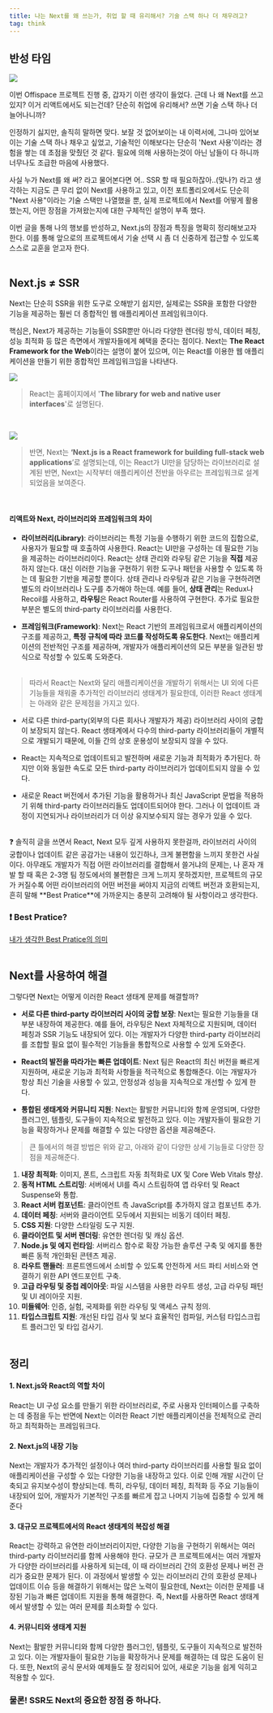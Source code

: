 ```yaml
---
title: 나는 Next를 왜 쓰는가, 취업 할 때 유리해서? 기술 스택 하나 더 채우려고?
tag: think
---
```


## 반성 타임

![](/images/think/why-i-use-next/1.png)

이번 Offispace 프로젝트 진행 중, 갑자기 이런 생각이 들었다. 근데 나 왜 Next를 쓰고 있지? 이거 리액트에서도 되는건데? 단순히 취업에 유리해서? 쓰면 기술 스택 하나 더 늘어나니까?

인정하기 싫지만, 솔직히 말하면 맞다. 보잘 것 없어보이는 내 이력서에, 그나마 있어보이는 기술 스택 하나 채우고 싶었고, 기술적인 이해보다는 단순히 'Next 사용'이라는 경험을 쌓는 데 초점을 맞췄던 것 같다. 필요에 의해 사용하는것이 아닌 남들이 다 하니까 너무나도 조급한 마음에 사용했다.

사실 누가 Next를 왜 써? 라고 물어본다면 어.. SSR 할 때 필요하잖아..(맞나?) 라고 생각하는 지금도 큰 무리 없이 Next를 사용하고 있고, 이전 포트폴리오에서도 단순히 "Next 사용"이라는 기술 스택만 나열했을 뿐, 실제 프로젝트에서 Next를 어떻게 활용했는지, 어떤 장점을 가져왔는지에 대한 구체적인 설명이 부족 했다.

이번 글을 통해 나의 행보를 반성하고, Next.js의 장점과 특징을 명확히 정리해보고자 한다. 이를 통해 앞으로의 프로젝트에서 기술 선택 시 좀 더 신중하게 접근할 수 있도록 스스로 교훈을 얻고자 한다. <br/><br/>

## Next.js ≠ SSR

Next는 단순히 SSR을 위한 도구로 오해받기 쉽지만, 실제로는 SSR을 포함한 다양한 기능을 제공하는 훨씬 더 종합적인 웹 애플리케이션 프레임워크이다.

핵심은, Next가 제공하는 기능들이 SSR뿐만 아니라 다양한 렌더링 방식, 데이터 페칭, 성능 최적화 등 많은 측면에서 개발자들에게 혜택을 준다는 점이다. Next는 **The React Framework for the Web**이라는 설명이 붙어 있으며, 이는 React를 이용한 웹 애플리케이션을 만들기 위한 종합적인 프레임워크임을 나타낸다.

![](/images/think/why-i-use-next/2.png)

> React는 홈페이지에서 '**The library for web and native user interfaces**'로 설명된다.

<br />

![](/images/think/why-i-use-next/3.png)

> 반면, Next는 **‘Next.js is a React framework for building full-stack web applications**’로 설명되는데, 이는 React가 UI만을 담당하는 라이브러리로 설계된 반면, Next는 시작부터 애플리케이션 전반을 아우르는 프레임워크로 설계 되었음을 보여준다.

<br />

#### **리액트와 Next, 라이브러리와 프레임워크의 차이**

- **라이브러리(Library)**: 라이브러리는 특정 기능을 수행하기 위한 코드의 집합으로, 사용자가 필요할 때 호출하여 사용한다. React는 UI만을 구성하는 데 필요한 기능을 제공하는 라이브러리이다. React는 상태 관리와 라우팅 같은 기능을 **직접** 제공하지 않는다. 대신 이러한 기능을 구현하기 위한 도구나 패턴을 사용할 수 있도록 하는 데 필요한 기반을 제공할 뿐이다. 상태 관리나 라우팅과 같은 기능을 구현하려면 별도의 라이브러리나 도구를 추가해야 하는데. 예를 들어, **상태 관리**는 Redux나 Recoil를 사용하고, **라우팅**은 React Router를 사용하여 구현한다. 추가로 필요한 부분은 별도의 third-party 라이브러리를 사용한다.

- **프레임워크(Framework)**: Next는 React 기반의 프레임워크로서 애플리케이션의 구조를 제공하고, **특정 규칙에 따라 코드를 작성하도록 유도한다**. Next는 애플리케이션의 전반적인 구조를 제공하며, 개발자가 애플리케이션의 모든 부분을 일관된 방식으로 작성할 수 있도록 도와준다. <br /> <br />

> 따라서 React는 Next와 달리 애플리케이션을 개발하기 위해서는 UI 외에 다른 기능들을 채워줄 추가적인 라이브러리 생태계가 필요한데, 이러한 React 생태계는 아래와 같은 문제점을 가지고 있다.

- 서로 다른 third-party(외부의 다른 회사나 개발자가 제공) 라이브러리 사이의 궁합이 보장되지 않는다.
  React 생태계에서 다수의 third-party 라이브러리들이 개별적으로 개발되기 때문에, 이들 간의 상호 운용성이
  보장되지 않을 수 있다.

- React는 지속적으로 업데이트되고 발전하며 새로운 기능과 최적화가 추가된다. 하지만 이와 동일한 속도로 모든 third-party 라이브러리가 업데이트되지 않을 수 있다.

- 새로운 React 버전에서 추가된 기능을 활용하거나 최신 JavaScript 문법을 적용하기 위해 third-party 라이브러리들도 업데이트되어야 한다. 그러나 이 업데이트 과정이 지연되거나 라이브러리가 더 이상 유지보수되지 않는 경우가 있을 수 있다.

<br />

<div className="bg-gray-100 py-1 px-2 rounded-xl dark:text-white dark:bg-gray-800">
  ❓ 솔직히 글을 쓰면서 React, Next 모두 깊게 사용하지 못한걸까, 라이브러리 사이의 궁합이나 업데이트
  같은 공감가는 내용이 있긴하나, 크게 불편함을 느끼지 못한건 사실이다. 아무래도 개발자가 직접 어떤
  라이브러리를 결합해서 쓸거냐의 문제는, 나 혼자 개발 할 때 혹은 2-3명 팀 정도에서의 불편함은 크게
  느끼지 못하겠지만, 프로젝트의 규모가 커질수록 어떤 라이브러리의 어떤 버전을 써야지 지금의 리액트
  버전과 호환되는지, 흔히 말해 **Best Pratice**에 가까운지는 충분히 고려해야 될 사항이라고 생각한다.
</div>

### ❗️ Best Pratice?

[내가 생각한 Best Pratice의 의미](https://www.notion.so/Best-Pratice-0f685653365d45f2a85752bb2d4e8b62?pvs=21) <br/><br/>

## Next를 사용하여 해결

그렇다면 Next는 어떻게 이러한 React 생태계 문제를 해결할까?

- **서로 다른 third-party 라이브러리 사이의 궁합 보장**: Next는 필요한 기능들을 대부분 내장하여 제공한다. 예를 들어, 라우팅은 Next 자체적으로 지원되며, 데이터 페칭과 SSR 기능도 내장되어 있다. 이는 개발자가 다양한 third-party 라이브러리를 조합할 필요 없이 필수적인 기능들을 통합적으로 사용할 수 있게 도와준다.

- **React의 발전을 따라가는 빠른 업데이트**: Next 팀은 React의 최신 버전을 빠르게 지원하며, 새로운 기능과 최적화 사항들을 적극적으로 통합해준다. 이는 개발자가 항상 최신 기술을 사용할 수 있고, 안정성과 성능을 지속적으로 개선할 수 있게 한다.

- **통합된 생태계와 커뮤니티 지원**: Next는 활발한 커뮤니티와 함께 운영되며, 다양한 플러그인, 템플릿, 도구들이 지속적으로 발전하고 있다. 이는 개발자들이 필요한 기능을 확장하거나 문제를 해결할 수 있는 다양한 옵션을 제공해준다.

> 큰 틀에서의 해결 방법은 위와 같고, 아래와 같이 다양한 상세 기능들로 다양한 장점을 제공해준다.

1. **내장 최적화**: 이미지, 폰트, 스크립트 자동 최적화로 UX 및 Core Web Vitals 향상.
2. **동적 HTML 스트리밍**: 서버에서 UI를 즉시 스트림하여 앱 라우터 및 React Suspense와 통합.
3. **React 서버 컴포넌트**: 클라이언트 측 JavaScript를 추가하지 않고 컴포넌트 추가.
4. **데이터 페칭**: 서버와 클라이언트 모두에서 지원되는 비동기 데이터 페칭.
5. **CSS 지원**: 다양한 스타일링 도구 지원.
6. **클라이언트 및 서버 렌더링**: 유연한 렌더링 및 캐싱 옵션.
7. **Node.js 및 에지 런타임**: 서버리스 함수로 확장 가능한 솔루션 구축 및 에지를 통한 빠른 동적 개인화된 콘텐츠 제공.
8. **라우트 핸들러**: 프론트엔드에서 소비할 수 있도록 안전하게 서드 파티 서비스와 연결하기 위한 API 엔드포인트 구축.
9. **고급 라우팅 및 중첩 레이아웃**: 파일 시스템을 사용한 라우트 생성, 고급 라우팅 패턴 및 UI 레이아웃 지원.
10. **미들웨어**: 인증, 실험, 국제화를 위한 라우팅 및 액세스 규칙 정의.
11. **타입스크립트 지원**: 개선된 타입 검사 및 보다 효율적인 컴파일, 커스텀 타입스크립트 플러그인 및 타입 검사기. <br/><br/>

## 정리

#### **1. Next.js와 React의 역할 차이**

React는 UI 구성 요소를 만들기 위한 라이브러리로, 주로 사용자 인터페이스를 구축하는 데 중점을 두는 반면에 Next는 이러한 React 기반 애플리케이션을 전체적으로 관리하고 최적화하는 프레임워크다.

#### **2. Next.js의 내장 기능**

Next는 개발자가 추가적인 설정이나 여러 third-party 라이브러리를 사용할 필요 없이 애플리케이션을 구성할 수 있는 다양한 기능을 내장하고 있다. 이로 인해 개발 시간이 단축되고 유지보수성이 향상되는데. 특히, 라우팅, 데이터 페칭, 최적화 등 주요 기능들이 내장되어 있어, 개발자가 기본적인 구조를 빠르게 잡고 나머지 기능에 집중할 수 있게 해준다

#### **3. 대규모 프로젝트에서의 React 생태계의 복잡성 해결**

React는 강력하고 유연한 라이브러리이지만, 다양한 기능을 구현하기 위해서는 여러 third-party 라이브러리를 함께 사용해야 한다. 규모가 큰 프로젝트에서는 여러 개발자가 다양한 라이브러리를 사용하게 되는데, 이 때 라이브러리 간의 호환성 문제나 버전 관리가 중요한 문제가 된다. 이 과정에서 발생할 수 있는 라이브러리 간의 호환성 문제나 업데이트 이슈 등을 해결하기 위해서는 많은 노력이 필요한데, Next는 이러한 문제를 내장된 기능과 빠른 업데이트 지원을 통해 해결한다. 즉, Next를 사용하면 React 생태계에서 발생할 수 있는 여러 문제를 최소화할 수 있다.

#### **4. 커뮤니티와 생태계 지원**

Next는 활발한 커뮤니티와 함께 다양한 플러그인, 템플릿, 도구들이 지속적으로 발전하고 있다. 이는 개발자들이 필요한 기능을 확장하거나 문제를 해결하는 데 많은 도움이 된다. 또한, Next의 공식 문서와 예제들도 잘 정리되어 있어, 새로운 기능을 쉽게 익히고 적용할 수 있다.

### 물론! SSR도 Next의 중요한 장점 중 하나다.
